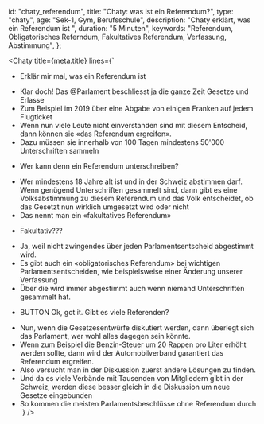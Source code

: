 
  id: "chaty_referendum",
  title: "Chaty: was ist ein Referendum?",
  type: "chaty",
  age: "Sek-1, Gym, Berufsschule",
  description: "Chaty erklärt, was ein Referendum ist ",
  duration: "5 Minuten",
  keywords:
    "Referendum, Obligatorisches Referndum, Fakultatives Referendum, Verfassung, Abstimmung",
};

<Chaty
  title={meta.title}
  lines={`
* Erklär mir mal, was ein Referendum ist
- Klar doch! Das @Parlament beschliesst ja die ganze Zeit Gesetze und Erlasse
- Zum Beispiel im 2019 über eine Abgabe von einigen Franken auf jedem Flugticket
- Wenn nun viele Leute nicht einverstanden sind mit diesem Entscheid, dann können sie «das Referendum ergreifen». 
- Dazu müssen sie innerhalb von 100 Tagen mindestens 50'000 Unterschriften sammeln
* Wer kann denn ein Referendum unterschreiben?
- Wer mindestens 18 Jahre alt ist und in der Schweiz abstimmen darf. Wenn genügend Unterschriften gesammelt sind, dann gibt es eine Volksabstimmung zu diesem Referendum und das Volk entscheidet, ob das Gesetzt nun wirklich umgesetzt wird oder nicht
- Das nennt man ein «fakultatives Referendum»
* Fakultativ???
- Ja, weil nicht zwingendes über jeden Parlamentsentscheid abgestimmt wird.
- Es gibt auch ein «obligatorisches Referendum» bei wichtigen Parlamentsentscheiden, wie beispielsweise einer Änderung unserer Verfassung
- Über die wird immer abgestimmt auch wenn niemand Unterschriften gesammelt hat.
* BUTTON Ok, got it. Gibt es viele Referenden?
- Nun, wenn die Gesetzesentwürfe diskutiert werden, dann überlegt sich das Parlament, wer wohl alles dagegen sein könnte. 
- Wenn zum Beispiel die Benzin-Steuer um 20 Rappen pro Liter erhöht werden sollte, dann wird der Automobilverband garantiert das Referendum ergreifen. 
- Also versucht man in der Diskussion zuerst andere Lösungen zu finden. 
- Und da es viele Verbände mit Tausenden von Mitgliedern gibt in der Schweiz, werden diese besser gleich in die Diskussion um neue Gesetze eingebunden
- So kommen die meisten Parlamentsbeschlüsse ohne Referendum durch
`}
/>

